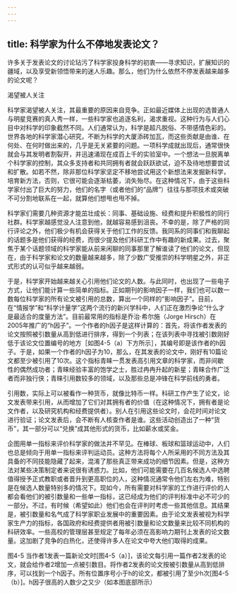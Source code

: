 ```yaml
---
---
---
```

title: 科学家为什么不停地发表论文？
---




许多关于发表论文的讨论玷污了科学家投身科学的初衷——寻求知识，扩展知识的疆域，以及享受新领悟带来的迷人乐趣。那么，他们为什么依然不停发表越来越多的论文呢？





渴望被人关注


科学家渴望被人关注，其最重要的原因来自竞争。正如最近媒体上出现的选普通人与明星竞赛的真人秀一样，一些科学家也追逐名利，渴求重视。这种行为与人们心目中对科学的印象截然不同。人们通常认为，科学是超凡脱俗、不带感情色彩的。世界各地的科学家潜心研究，不断为科学的大厦添砖加瓦，而这些贡献是由谁、在何处、在何时做出来的，几乎是无关紧要的问题。一项科学成就出现后，通常很快就会与其发明者割裂开，并迅速涌现在成百上千的实验室中。一个想法一旦脱离单个科学家的控制，其众多支持者和共同拥有者就会跃跃欲试，迫不及待地想要尝试和扩散。如若不然，除非那位科学家坚定不移地尝试用这个新想法来发掘新科学，培育新方法，否则，它很可能会逐渐枯萎，消失殆尽。在这种情况下，由于这些科学家付出了巨大的努力，他们的名字（或者他们的“品牌”）往往与那项技术或突破不可分割地联系在一起，就算他们想甩也甩不掉。

科学家们需要几种资源才能茁壮成长：同事、基础设施、经费和提升积极性的同行社群。科学家越感觉没人注意到他，就越容易感到沮丧。不幸的是，除了严格的同行评论之外，他们极少有机会获得关于他们工作的反馈。我同系的同事们和我聊起的话题多是他们获得的经费，而很少提及他们科研工作中有趣的新成果。过去，聚焦于某个话题领域的科学家能从前来闲聊的同事那里了解谁读了他们的论文，但现在，由于科学家和论文的数量越来越多，除了少数广受推崇的科学明星之外，非正式形式的认可似乎越来越弱。

于是，科学家开始越来越关心引用他们论文的人数。与此同时，也出现了一些电子方式，让他们能计算一些简单的指标。正如期刊的影响因子一样，我们也可以数一数每位科学家的所有论文被引用的总数，算出一个同样的“影响因子”。目前，在“情报学”和“科学计量学”这两个流行的新兴学科中，人们正在激烈争论“什么才是最适合的度量方法”。目前最常用的指标是乔治·希尔施（Jorge Hirsch）在2005年推广的“h因子”。一个作者的h因子是这样计算的：首先，将该作者发表的论文按照被引数量从高到低进行排序，得到一个列表；在该列表中寻找被引数刚好低于该论文位置编号的地方［如图4-5（a）下方所示］，其编号即是该作者的h因子。于是，如果一个作者的h因子为10，那么，在其发表的论文中，刚好有10篇论文都至少被引用了10次。这个指标青睐一贯发表高引用文章的科学家，而非间歇性的偶然成功者；青睐经验丰富的饱学之士，胜过冉冉升起的新星；青睐合作广泛者而非独行侠；青睐引用数较多的领域，以及那些总是冲锋在科学前线的勇者。

引用数，实际上可以被看作一种货币，就像比特币一样。科研工作产生了论文，论文发表带来引用，从而增加了它们对其拥有者的价值（在这种情况下，拥有者是论文作者，以及研究机构和经费提供者）。别人在引用这些论文时，会花时间对论文进行验证；论文发表后，会不断有人核查作者是谁。这些活动创造出了一种“货币”，其一部分可以“兑换”成其他形式的货币，比如薪水或奖金。

企图用单一指标来评价科学家的做法并不罕见。在棒球、板球和篮球运动中，人们也总是倾向于用单一指标来评判运动员。这种方法将每个人所采用的不同方法及其具备的不同技能隐藏了起来，混淆了那些真正带来成功的细节因素。但是，这种方法对某些决策制定者来说很有诱惑力。比如，他们可能需要在几百名候选人中选聘值得授予正式教职或者晋升到更高职位的人，这种情况通常令他们左右为难，特别是在候选人数量特别多的情况下。现如今，所有需要对科学家的工作进行评价的人都会看他们的被引数量和一些单一指标，这已经成为他们的评判标准中必不可少的一部分。不过，有时候（希望如此）他们也会在评判时考虑一些其他信息。其结果是，被引数量和名气成了科学家职业发展中的重要因素。由于论文发表被视为科学家生产力的指标，各国政府和经费提供者用被引数量和论文数量来比较不同机构的科研效率。一些高校的管理层甚至规定了每年必须在高影响力期刊上发表的论文数量。这加剧了竞争的白热化，还使得许多人在论文中夸大他们取得的成果。

图4-5 当作者1发表一篇新论文时[图4-5（a）]，该论文每引用一篇作者2发表的论文，就会给作者2增加一点被引数目。将作者2发表的论文按被引数量从高到低排序，可以找到一个h因子。所有位置序号小于h的论文，都被引用了至少h次[图4-5（b）]。h因子很高的人数少之又少（如本图底部所示）
